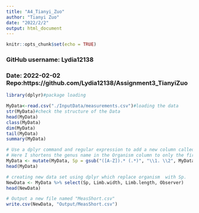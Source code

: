 ```yaml
---
title: "A4_Tianyi_Zuo"
author: "Tianyi Zuo"
date: "2022/2/2"
output: html_document
---
```


```r
knitr::opts_chunk$set(echo = TRUE)
```

### GitHub username: Lydia12138
### Date: 2022-02-02 Repo:https://github.com/Lydia12138/Assignment3_TianyiZuo

```r
library(dplyr)#package loading
```

```r
MyData<-read.csv("./InputData/measurements.csv")#loading the data
str(MyData)#check the structure of the Data
head(MyData)
class(MyData)
dim(MyData)
tail(MyData)
summary(MyData)
```

```r
# Use a dplyr command and regular expression to add a new column called Sp
# Here I shortens the genus name in the Organism column to only the first letter and period
MyData <- mutate(MyData, Sp = gsub("([A-Z]).* (.*)", "\\1. \\2", MyData$organism))
head(MyData)
```

```r
# creating new data set using dplyr which replace organism  with Sp. 
NewData <- MyData %>% select(Sp, Limb.width, Limb.length, Observer)
head(NewData)
```

```r
# Output a new file named "MeasShort.csv"
write.csv(NewData, "Output/MeasShort.csv") 
```

